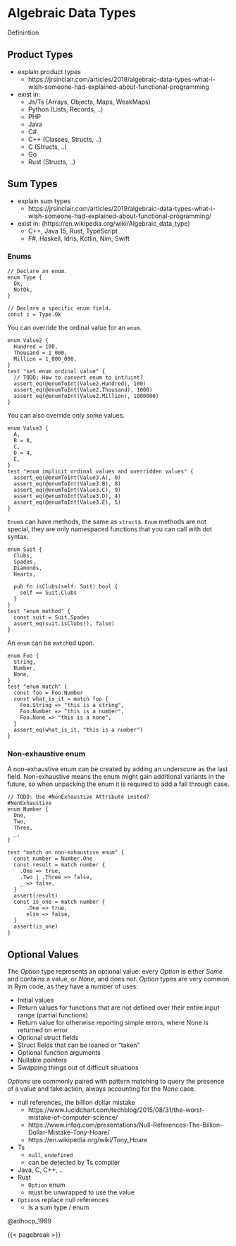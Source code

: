 # Algebraic Data Types {#sec-algebraic-data-types}

Definintion

## Product Types

* explain product types
  * https://jrsinclair.com/articles/2019/algebraic-data-types-what-i-wish-someone-had-explained-about-functional-programming

* exist in:
  * Js/Ts (Arrays, Objects, Maps, WeakMaps)
  * Python (Lists, Records, ..)
  * PHP
  * Java
  * C#
  * C++ (Classes, Structs, ..)
  * C (Structs, ..)
  * Go
  * Rust (Structs, ..)

## Sum Types

* explain sum types
  * https://jrsinclair.com/articles/2019/algebraic-data-types-what-i-wish-someone-had-explained-about-functional-programming/

* exist in: (https://en.wikipedia.org/wiki/Algebraic_data_type)
  * C++, Java 15, Rust, TypeScript
  * F#, Haskell, Idris, Kotlin, Nim, Swift

### Enums

```rym
// Declare an enum.
enum Type {
  Ok,
  NotOk,
}

// Declare a specific enum field.
const c = Type.Ok
```

<!-- ```rym
// TODO
// If you want access to the ordinal value of an enum, you
// can specify the tag type.
const Value = enum(u2) {
  Zero,
  One,
  Two,
}
// Now you can cast between u2 and Value.
// The ordinal value starts from 0, counting up by 1 from the previous member.
test "enum ordinal value" {
  assert_eq(@enumToInt(Value.Zero), 0)
  assert_eq(@enumToInt(Value.One), 1)
  assert_eq(@enumToInt(Value.Two), 2)
}
``` -->

You can override the ordinal value for an `enum`.

```rym
enum Value2 {
  Hundred = 100,
  Thousand = 1_000,
  Million = 1_000_000,
}
test "set enum ordinal value" {
  // TODO: How to convert enum to int/uint?
  assert_eq(@enumToInt(Value2.Hundred), 100)
  assert_eq(@enumToInt(Value2.Thousand), 1000)
  assert_eq(@enumToInt(Value2.Million), 1000000)
}
```

You can also override only some values.

```rym
enum Value3 {
  A,
  B = 8,
  C,
  D = 4,
  E,
}
test "enum implicit ordinal values and overridden values" {
  assert_eq(@enumToInt(Value3.A), 0)
  assert_eq(@enumToInt(Value3.B), 8)
  assert_eq(@enumToInt(Value3.C), 9)
  assert_eq(@enumToInt(Value3.D), 4)
  assert_eq(@enumToInt(Value3.E), 5)
}
```

`Enum`s can have methods, the same as `struct`s.
`Enum` methods are not special, they are only namespaced functions that you can call with dot syntax.

```rym
enum Suit {
  Clubs,
  Spades,
  Diamonds,
  Hearts,

  pub fn isClubs(self: Suit) bool {
    self == Suit.Clubs
  }
}
test "enum method" {
  const suit = Suit.Spades
  assert_eq(suit.isClubs(), false)
}
```

An `enum` can be `match`ed upon.

```rym
enum Foo {
  String,
  Number,
  None,
}
test "enum match" {
  const foo = Foo.Number
  const what_is_it = match foo {
    Foo.String => "this is a string",
    Foo.Number => "this is a number",
    Foo.None => "this is a none",
  }
  assert_eq(what_is_it, "this is a number")
}
```

<!-- ```rym
// TODO
// `@typeInfo` can be used to access the integer tag type of an enum.
enum Small {
  One,
  Two,
  Three,
  Four,
}
test "std.meta.Tag" {
  assert_eq(@typeInfo(Small).Enum.tag_type, u2)
}

// `@typeInfo` tells us the field count and the fields names:
test "@typeInfo" {
  assert_eq(@typeInfo(Small).Enum.fields.len, 4)
  assert_eq(@typeInfo(Small).Enum.fields[1].name, "Two")
}

// `@tagName` gives a `string` representation of an enum value:
test "@tagName" {
  assert_eq(@tagName(Small.Three), "Three")
}
``` -->

### Non-exhaustive enum

A non-exhaustive enum can be created by adding an underscore as the last field.
Non-exhaustive means the enum might gain additional variants in the future,
so <!-- it must specify a tag type and --> when unpacking the enum it is required to add a fall through case.

```rym
// TODO: Use #NonExhaustive Attribute insted?
#NonExhaustive
enum Number {
  One,
  Two,
  Three,
  _,
}

test "match on non-exhaustive enum" {
  const number = Number.One
  const result = match number {
    .One => true,
    .Two | .Three => false,
    _ => false,
  }
  assert(result)
  const is_one = match number {
      .One => true,
      else => false,
  }
  assert(is_one)
}
```


## Optional Values

The _Option_ type represents an optional value: every _Option_ is either _Some_ and contains a value, or _None_, and does not. _Option_ types are very common in Rym code, as they have a number of uses:

- Initial values
- Return values for functions that are not defined over their entire input range (partial functions)
- Return value for otherwise reporting simple errors, where None is returned on error
- Optional struct fields
- Struct fields that can be loaned or “taken”
- Optional function arguments
- Nullable pointers
- Swapping things out of difficult situations

_Options_ are commonly paired with pattern matching to query the presence of a value and take action, always accounting for the _None_ case.

* null references, the billion dollar mistake
  * https://www.lucidchart.com/techblog/2015/08/31/the-worst-mistake-of-computer-science/
  * https://www.infoq.com/presentations/Null-References-The-Billion-Dollar-Mistake-Tony-Hoare/
  * https://en.wikipedia.org/wiki/Tony_Hoare

* Ts
  * `null`, `undefined`
  * can be detected by Ts compiler
* Java, C, C++, ..
* Rust
  * `Option` enum
  * must be unwrapped to use the value

* `Option`s replace null references
  * is a sum type / enum

@adhocp_1989

{{< pagebreak >}}
